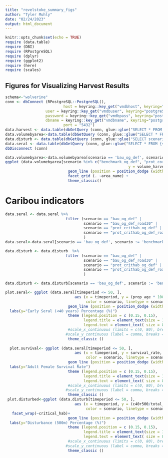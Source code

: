 ```yaml
---
title: "revelstoke_summary_figs"
author: "Tyler Muhly"
date: "02/24/2023"
output: html_document
---
```


```r
knitr::opts_chunk$set(echo = TRUE)
require (data.table)
require (DBI)
require (RPostgreSQL)
require (dplyr)
require (ggplot2)
require (here)
require (scales)
```


## Figures for Visualizing Harvest Results


```r
schema<-"wolverine"
conn <- dbConnect (RPostgreSQL::PostgreSQL(),
				          host = keyring::key_get("vmdbhost", keyring="postgreSQL"),
                  user = keyring::key_get("vmdbuser", keyring="postgreSQL"),
                  password = keyring::key_get("vmdbpass", keyring="postgreSQL"),
                  dbname = keyring::key_get("vmdbname", keyring="postgreSQL"),
				          port = "5432")
data.harvest <- data.table(dbGetQuery (conn, glue::glue("SELECT * FROM {schema}.harvest") ))
data.volumebyarea<-data.table(dbGetQuery (conn, glue::glue("SELECT * FROM {schema}.volumebyarea") ))
data.disturb <- data.table(dbGetQuery (conn, glue::glue("SELECT scenario, compartment, timeperiod, critical_hab, total_area, cut40, road50, c40r50, c40r500 FROM {schema}.disturbance")) )
data.seral <- data.table(dbGetQuery (conn, glue::glue("SELECT * FROM {schema}.survival")))
dbDisconnect (conn)

data.volumebyarea<-data.volumebyarea[scenario == 'bau_og_def', scenario := 'benchmark_og_def'][scenario == 'prot_crithab_og_def', scenario := 'prot_core_og_def']
ggplot (data.volumebyarea[scenario %in% c("benchmark_og_def", "prot_core_og_def")], aes (x = timeperiod, 
                                                       y = volume_harvest, color = scenario, linetype = scenario)) +
                            geom_line (position = position_dodge (width = 1), size = 1) + 
                            facet_grid (. ~area_name) +
                            theme_classic()
```


# Caribou indicators
```r
data.seral <- data.seral %>%
                           filter (scenario == "bau_og_def" | 
                                   scenario == "bau_og_def_road30" |
                                   scenario == "prot_crithab_og_def" |
                                   scenario == "prot_crithab_og_def_road30"
                                   )
data.seral<-data.seral[scenario == 'bau_og_def', scenario := 'benchmark_og_def'][scenario == 'bau_og_def_road30', scenario := 'benchmark_og_def_road30'][scenario == 'prot_crithab_og_def_road30', scenario := 'prot_core_og_def_road30'][scenario == 'prot_crithab_og_def', scenario := 'prot_core_og_def']

data.disturb <- data.disturb  %>%
                           filter (scenario == "bau_og_def" | 
                                   scenario == "bau_og_def_road30" |
                                   scenario == "prot_crithab_og_def" |
                                   scenario == "prot_crithab_og_def_road30"
                                   )

data.disturb <- data.disturb[scenario == 'bau_og_def', scenario := 'benchmark_og_def'][scenario == 'bau_og_def_road30', scenario := 'benchmark_og_def_road30'][scenario == 'prot_crithab_og_def_road30', scenario := 'prot_core_og_def_road30'][scenario == 'prot_crithab_og_def', scenario := 'prot_core_og_def']

plot.seral<- ggplot (data.seral[timeperiod <= 50, ], 
                               aes (x = timeperiod, y = (prop_age * 100), 
                                    color = scenario, linetype = scenario)) +
                            geom_line (position = position_dodge (width = 1), size = 1) + 
  labs(y="Early Seral (<40 years) Percentage (%)")
                            theme (legend.position = c (0.15, 0.15),
                                   legend.title = element_text(size = 10),
                                   legend.text = element_text( size = 8)) +
                            #scale_x_continuous (limits = c(0, 80), breaks = seq(0,60,20)) +
                           #scale_y_continuous (label = comma, breaks = seq(0,50,2)) +
                            theme_classic ()
       
  plot.survival<- ggplot (data.seral[timeperiod <= 50, ], 
                               aes (x = timeperiod, y = survival_rate, 
                                    color = scenario, linetype = scenario)) +
                            geom_line (position = position_dodge (width = 1), size = 1) + 
  labs(y="Adult Female Survival Rate")
                            theme (legend.position = c (0.15, 0.15),
                                   legend.title = element_text(size = 10),
                                   legend.text = element_text( size = 8)) +
                            #scale_x_continuous (limits = c(0, 80), breaks = seq(0,60,20)) +
                           #scale_y_continuous (label = comma, breaks = seq(0,50,2)) +
                            theme_classic ()                     
 plot.disturbed<-ggplot (data.disturb[timeperiod <= 50, ], 
                               aes (x = timeperiod, y = (c40r500/total_area)*100, 
                                    color = scenario, linetype = scenario)) +
   facet_wrap(~critical_hab)+
                            geom_line (position = position_dodge (width = 1), size = 1) + 
  labs(y="Disturbance (500m) Percentage (%)")
                            theme (legend.position = c (0.15, 0.15),
                                   legend.title = element_text(size = 10),
                                   legend.text = element_text( size = 8)) +
                            #scale_x_continuous (limits = c(0, 80), breaks = seq(0,60,20)) +
                           #scale_y_continuous (label = comma, breaks = seq(0,50,2)) +
                            theme_classic ()                           

```



